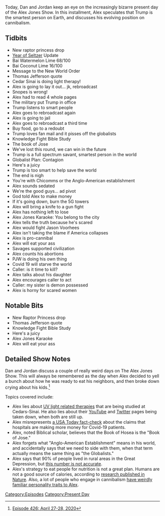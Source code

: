 {{DEFAULTSORT:
    #_EPISODE_0426:April 27-28, 2020
}}{{Episode
    | title             = April 27-28, 2020
    | caption           = [https://knowledgefight.libsyn.com/426-april-27-28-2020 Listen to this episode on Libsyn]
    | episodeNumber     = 426
    | length            = 01:55:08
    | airDate           = April 29, 2020
    | coverageStartDate = April 27, 2020
    | coverageEndDate   = April 28, 2020
    | episodeType       = [[:Category:Present Day|Present Day]]
    | beverage          = Bai Watermelon Lime; Bai coconut lime
    | previousEpisode   = [[425: April 23-24, 2020]]
    | nextEpisode       = [[427: April 29-30, 2020]]
}}

{{Stub}}

Today, Dan and Jordan keep an eye on the increasingly bizarre present day of the Alex Jones Show. In this installment, Alex speculates that Trump is the smartest person on Earth, and discusses his evolving position on cannibalism.

==Tidbits==

*New raptor princess drop
*[[The Year of the Seltzer|Year of Seltzer]] Update
*Bai Watermelon Lime 68/100
*Bai Coconut Lime 16/100
*Message to the New World Order
*Thomas Jefferson quote
*Cedar Sinai is doing light therapy!
*Alex is going to lay it out... jk, rebroadcast
*Snopes is wrong!
*Alex had to read 4 whole pages
*The military put Trump in office
*Trump listens to smart people
*Alex goes to rebroadcast again
*Alex is going to jail
*Alex goes to rebroadcast a third time
*Buy food, go to a redoubt
*Trump loves fan mail and it pisses off the globalists
*Knowledge Fight Bible Study
*The book of Jose
*We've lost this round, we can win in the future
*Trump is a full spectrum savant, smartest person in the world
*Globalist Plan: Contagion
*Here's a juicy
*Trump is too smart to help save the world
*The end is nigh
*You're with Chicomms or the Anglo-American establishment
*Alex sounds sedated
*We're the good guys... ad pivot
*God told Alex to make money
*If it's going down, burn the 5G towers
*Alex will bring a knife to a gun fight
*Alex has nothing left to lose
*Alex Jones Karaoke: You belong to the city
*Alex tells the truth because he's scared
*Alex would fight Jason Voorhees
*Alex isn't taking the blame if America collapses
*Alex is pro-cannibal
*Alex will eat your ass
*Savages supported civilization
*Alex counts his abortions
*PJW is doing his own thing
*Covid 19 will starve the world
*Caller: is it time to kill?
*Alex talks about his daughter
*Alex encourages caller to act
*Caller: my sister is demon possessed
*Alex is horny for scared women

==Notable Bits==

*New Raptor Princess drop
*Thomas Jefferson quote
*Knowledge Fight Bible Study
*Here's a juicy
*Alex Jones Karaoke
*Alex will eat your ass

==Detailed Show Notes==

Dan and Jordan discuss a couple of really weird days on The Alex Jones Show. This will always be remembered as the day when Alex decided to yell a bunch about how he was ready to eat his neighbors, and then broke down crying about his kids.<ref>[https://knowledgefight.com/research/2020/5/3/episode-426-april-27-28-2020 Episode 426: April 27-28, 2020]</ref>

Topics covered include:

*Alex lies about [https://nurse.org/articles/uv-light-therapy-coronavirus-covid19/ UV light related therapies] that are being studied at Cedars-Sinai. He also lies about their [https://www.youtube.com/user/CEDARSSINAI YouTube] and [https://twitter.com/CedarsSinai?ref_src=twsrc%5Egoogle%7Ctwcamp%5Eserp%7Ctwgr%5Eauthor Twitter] pages being taken down, when both are still up.
*Alex misrepresents [https://www.usatoday.com/story/news/factcheck/2020/04/24/fact-check-medicare-hospitals-paid-more-covid-19-patients-coronavirus/3000638001/ a USA Today fact-check] about the claims that hospitals are making more money for Covid-19 patients.
*Alex, noted Biblical scholar, believes that the Book of Hosea is the "Book of Jose."
*Alex forgets what "Anglo-American Establishment" means in his world, and accidentally says that we need to side with them, when that term actually means the same thing as "the Globalists."
*Alex says that 90% of people lived in rural areas in the Great Depression, but [http://www.loc.gov/teachers/classroommaterials/presentationsandactivities/presentations/timeline/progress/cities/ this number is not accurate].
*Alex's strategy to eat people for nutrition is not a great plan. Humans are not a good source of calories, according to [https://time.com/4728703/cannibalism-calories/ research published in Nature]. Also, a lot of people who engage in cannibalism [https://www.thesun.co.uk/news/9240220/cannibalism-sex-parents-reasons-study/ have weirdly familiar personality traits to Alex].

[[Category:Episodes]]
[[Category:Present Day]]
